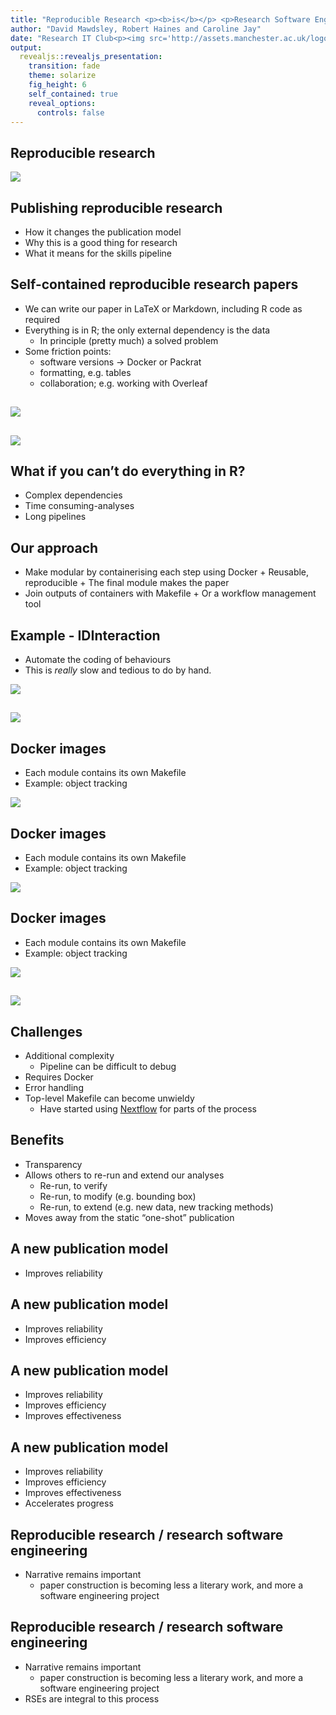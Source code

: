 ```yaml
---
title: "Reproducible Research <p><b>is</b></p> <p>Research Software Engineering</p>"
author: "David Mawdsley, Robert Haines and Caroline Jay"
date: "Research IT Club<p><img src='http://assets.manchester.ac.uk/logos/hi-res/TAB_UNI_MAIN_logo/White_backgrounds/TAB_col_white_background.png' style='border:0px solid black' width='50%'></p>"
output: 
  revealjs::revealjs_presentation:
    transition: fade
    theme: solarize
    fig_height: 6
    self_contained: true
    reveal_options:
      controls: false
---
```


## Reproducible research

![](figs/WorkflowPipeline.png)

[](Abstract below - this won't appear in the presentation)
[](Good software engineering practice improves the robustness of the toolchain. A logical extension of this is to treat the manuscript itself as an integrated part of the software project. Tools such as Knitr allow us to include the code that produces the results of our analysis in the LaTeX source of the manuscript.)

[](Through a case study, we explain how we have done this, using a combination of Makefiles, Docker images and Knitr. We will discuss some of the challenges in this approach, such as managing complex software dependencies and scripting our analysis steps.)

## Publishing reproducible research

* How it changes the publication model
* Why this is a good thing for research
* What it means for the skills pipeline

## Self-contained reproducible research papers

* We can write our paper in LaTeX or Markdown, including R code as required
* Everything is in R; the only external dependency is the data
    + In principle (pretty much) a solved problem
* Some friction points:
    + software versions &rarr; Docker or Packrat 
    [](Docker would be safer, since some packages call external libraries)
    + formatting, e.g. tables
    + collaboration; e.g. working with Overleaf

## 

![](example/ExamplePaperSource.png)

##

![](example/ExamplePaper.png)

## What if you can't do everything in R?  

* Complex dependencies
* Time consuming-analyses
* Long pipelines

[](Good figures to include:  Heath Robinson or Wallis and Gromit contraption?)

## Our approach

* Make modular by containerising each step using Docker
	  + Reusable, reproducible
	  + The final module makes the paper
* Join outputs of containers with Makefile
	  + Or a workflow management tool

## Example - IDInteraction

- Automate the coding of behaviours
- This is _really_ slow and tedious to do by hand.

![](figs/P07ScreenTablet.jpg) 

##

![](figs/WorkflowPipeline.png)


## Docker images
- Each module contains its own Makefile
- Example: object tracking
   
[](Discuss aim of experiment, data source, processing workflow)

![](figs/ObjectTracking0.png)


## Docker images {data-transition="none"}
- Each module contains its own Makefile
- Example: object tracking
   
[](Discuss aim of experiment, data source, processing workflow)

![](figs/ObjectTracking1.png)

## Docker images {data-transition="none"}

- Each module contains its own Makefile
- Example: object tracking
   

![](figs/ObjectTracking2.png)

##

![](figs/WorkflowContainers.png)

[](Each module is self-contained; can use different versions of libraries, e.g. OpenCV)  

## Challenges

* Additional complexity
  	+ Pipeline can be difficult to debug
* Requires Docker
* Error handling
* Top-level Makefile can become unwieldy
  	+ Have started using [Nextflow](https://www.nextflow.io) for parts of the process

## Benefits
* Transparency
* Allows others to re-run and extend our analyses
  	+ Re-run, to verify
	+ Re-run, to modify (e.g. bounding box)
	+ Re-run, to extend (e.g. new data, new tracking methods)
* Moves away from the static "one-shot" publication

## A new publication model {data-transition="none"}
* Improves reliability

## A new publication model {data-transition="none"}
* Improves reliability
* Improves efficiency

## A new publication model {data-transition="none"}

* Improves reliability
* Improves efficiency
* Improves effectiveness
  
## A new publication model {data-transition="none"}

* Improves reliability
* Improves efficiency
* Improves effectiveness
* Accelerates progress
  
## Reproducible research / research software engineering {data-transition="none"}
* Narrative remains important
	+ paper construction is becoming less a literary work, and more a software engineering project

## Reproducible research / research software engineering {data-transition="none"}

* Narrative remains important
	+ paper construction is becoming less a literary work, and more a software engineering project
* RSEs are integral to this process

[](Notes: Finish technical bit with a description of what this allows other people to do - allows other people to re-run some of our analysis.  This is how we've made the paper - what does this mean for another researcher who comes to this work - they can rerun these aspects completely.  But bbox placed by a human - someone could explore how variation in placement of bbox affected results, could rerun and compare.  A new experiment, using our paper, updating our paper.  Another potential novel contribution, from the same tool chain.)  
[](Don't need to talk about the value of containerisation - talk more about the value of making the paper.)
[](Under the current publishing model - the publication is static.   One of the potential benefits is moving away from one-shot papers.)

[](Gives us extra stuff, but how many reviewers will build pipeline.  Probably not many.  The value is improving the research (incremental) process; causes us to reflect on the publication model.  What we can't do with (most) standard journals is publish an almost identical looking paper, but with a different data-set.)

[](Doing this because it's the _right_ thing to do, but what's the value in it?)
[](Not possible to build these papers without RSEs)
[](Old model - one thinks of something, writes software. Stops. Write paper)
[](This approach blends this through; no gap between software and paper - same process.  The paper _is_ almost software.)
